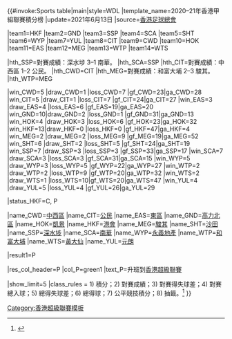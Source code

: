 {{#invoke:Sports table|main|style=WDL
|template_name=2020–21年香港甲組聯賽積分榜
|update=2021年6月13日
|source=[https://www.hkfa.com/ch/leaguerank?leagueid=1297&year=2020-2021 香港足球總會]

<!--Update team positions here-->
|team1=HKF |team2=GND |team3=SSP |team4=SCA |team5=SHT |team6=WYP |team7=YUL
|team8=CIT |team9=CWD |team10=HOK |team11=EAS |team12=MEG |team13=WTP |team14=WTS

|hth_SSP=對賽成績：深水埗 3–1 南華。 |hth_SCA=SSP
|hth_CIT=對賽成績：中西區 1–2 公民。 |hth_CWD=CIT
|hth_MEG=對賽成績：和富大埔 2–3 駿其。 |hth_WTP=MEG

<!--Update team results here and then (if needed) positions above. Don't forget to update the date (update parameter).-->
|win_CWD=5 |draw_CWD=1 |loss_CWD=7 |gf_CWD=23|ga_CWD=28
|win_CIT=5 |draw_CIT=1 |loss_CIT=7 |gf_CIT=24|ga_CIT=27
|win_EAS=3 |draw_EAS=4 |loss_EAS=6 |gf_EAS=19|ga_EAS=20
|win_GND=10|draw_GND=2 |loss_GND=1 |gf_GND=31|ga_GND=13
|win_HOK=4 |draw_HOK=3 |loss_HOK=6 |gf_HOK=23|ga_HOK=32
|win_HKF=13|draw_HKF=0 |loss_HKF=0 |gf_HKF=47|ga_HKF=4
|win_MEG=2 |draw_MEG=2 |loss_MEG=9 |gf_MEG=19|ga_MEG=52
|win_SHT=6 |draw_SHT=2 |loss_SHT=5 |gf_SHT=24|ga_SHT=19
|win_SSP=7 |draw_SSP=3 |loss_SSP=3 |gf_SSP=33|ga_SSP=17
|win_SCA=7 |draw_SCA=3 |loss_SCA=3 |gf_SCA=31|ga_SCA=15
|win_WYP=5 |draw_WYP=3 |loss_WYP=5 |gf_WYP=22|ga_WYP=27
|win_WTP=2 |draw_WTP=2 |loss_WTP=9 |gf_WTP=20|ga_WTP=32
|win_WTS=2 |draw_WTS=1 |loss_WTS=10|gf_WTS=20|ga_WTS=47
|win_YUL=4 |draw_YUL=5 |loss_YUL=4 |gf_YUL=26|ga_YUL=29

<!--Status-->
|status_HKF=C, P

<!--Team definitions (wikilinks in table)-->
|name_CWD=[[中西區足球隊|中西區]]
|name_CIT=[[公民足球隊|公民]]
|name_EAS=[[東區體育會|東區]]
|name_GND=[[北區足球會|高力北區]]
|name_HOK=[[凱景體育會|凱景]]
|name_HKF=[[香港足球會|港會]]
|name_MEG=[[駿其足球會|駿其]]
|name_SHT=[[沙田體育會足球隊|沙田]]
|name_SSP=[[深水埗體育會足球隊|深水埗]]
|name_SCA=[[南華足球隊|南華]]
|name_WYP=[[永義足球隊|永義地產]]
|name_WTP=[[大埔足球會|和富大埔]]
|name_WTS=[[黃大仙區康樂體育會足球隊|黃大仙]]
|name_YUL=[[元朗足球會|元朗]]

<!--Update team qualifications here (defined below)-->
|result1=P 

<!--Qualification and relegation column definitions-->
|res_col_header=P
|col_P=green1 |text_P=升班到[[2021–22年香港超級聯賽|香港超級聯賽]]

<!--Table settings and rules-->
|show_limit=5
|class_rules = 1) 積分；2) 對賽成績；3) 對賽得失球差；4) 對賽總入球；5) 總得失球差；6) 總得球；7) 公平競技積分；8) 抽籤。<ref>{{cite news |title=二零二零/二一年度甲、乙、丙組聯賽章則【二零二零/二一年度版】（第 10–11 頁；第四十三項–第四十五項） |url=https://www.hkfa.com/upload/rules/1920PL-Chi.pdf |publisher=[[香港足球總會]] |date=2020年11月1日 |accessdate=2020年11月1日}}</ref>
}}<noinclude>
[[Category:香港超級聯賽模板]]
</noinclude>